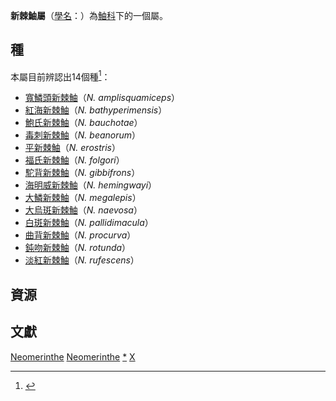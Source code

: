 {{Automatic taxobox
| taxon = Neomerinthe
| authority = [[Henry_Weed_Fowler|Fowler]], 1935
| image =Neomerinthe rufescens.jpg
| image_caption =[[淡紅新棘鮋|淡紅新棘鮋]]（''N. rufescens''）
| type_species = ''Neomerinthe hemingwayi''
| type_species_authority = Fowler, 1935
}}

'''新棘鮋屬'''（[[學名|學名]]：{{lang|la|''Neomerinthe''}}）為[[鮋科|鮋科]]下的一個屬。

==種==
本屬目前辨認出14個種<ref>{{FishBase genus|genus=Neomerinthe|month=6|year=2014}}</ref>：

*[[寬鱗頭新棘鮋|寬鱗頭新棘鮋]]（''N. amplisquamiceps''）
*[[紅海新棘鮋|紅海新棘鮋]]（''N. bathyperimensis''）
*[[鮑氏新棘鮋|鮑氏新棘鮋]]（''N. bauchotae''）
*[[毒刺新棘鮋|毒刺新棘鮋]]（''N. beanorum''）
*[[平新棘鮋|平新棘鮋]]（''N. erostris''）
*[[福氏新棘鮋|福氏新棘鮋]]（''N. folgori''）
*[[駝背新棘鮋|駝背新棘鮋]]（''N. gibbifrons''）
*[[海明威新棘鮋|海明威新棘鮋]]（''N. hemingwayi''）
*[[大鱗新棘鮋|大鱗新棘鮋]]（''N. megalepis''）
*[[大烏斑新棘鮋|大烏斑新棘鮋]]（''N. naevosa''）
*[[白斑新棘鮋|白斑新棘鮋]]（''N. pallidimacula''）
*[[曲背新棘鮋|曲背新棘鮋]]（''N. procurva''）
*[[鈍吻新棘鮋|鈍吻新棘鮋]]（''N. rotunda''）
*[[淡紅新棘鮋|淡紅新棘鮋]]（''N. rufescens''）

==資源==
{{commons-inline|Neomerinthe}}

==文獻==
{{reflist}}

{{鮋形目小作品}}
{{Taxonbar}}
[[Category:鮋亞目|Neomerinthe]]
[[Category:鮋形目|Neomerinthe]]
[[Category:新棘鮋屬|*]]
[[Category:1935年描述的分类群|X]]